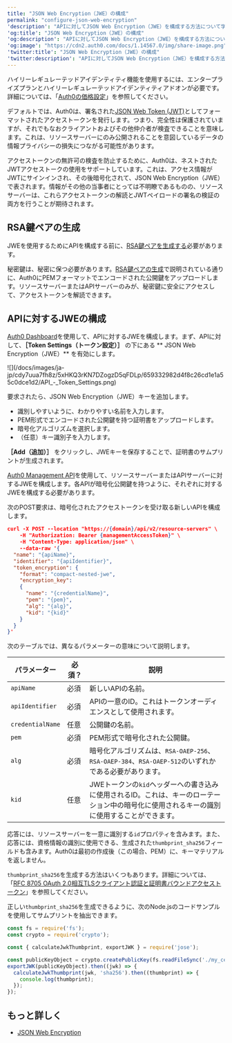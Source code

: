 ```yaml
---
title: "JSON Web Encryption（JWE）の構成"
permalink: "configure-json-web-encryption"
'description': "APIに対してJSON Web Encryption（JWE）を構成する方法について学びます。"
'og:title': "JSON Web Encryption（JWE）の構成"
'og:description': "APIに対してJSON Web Encryption（JWE）を構成する方法について学びます。"
'og:image': "https://cdn2.auth0.com/docs/1.14567.0/img/share-image.png"
'twitter:title': "JSON Web Encryption（JWE）の構成"
'twitter:description': "APIに対してJSON Web Encryption（JWE）を構成する方法について学びます。"
---
```


<Callout icon="file-lines" color="#0EA5E9" iconType="regular">

ハイリーレギュレーテッドアイデンティティ機能を使用するには、エンタープライズプランとハイリーレギュレーテッドアイデンティティアドオンが必要です。詳細については、「[Auth0の価格設定](https://auth0.com/pricing/)」を参照してください。

</Callout>

デフォルトでは、Auth0は、署名された[JSON Web Token (JWT)](/docs/ja-jp/secure/tokens/json-web-tokens)としてフォーマットされたアクセストークンを発行します。つまり、完全性は保護されていますが、それでもなおクライアントおよびその他仲介者が検査できることを意味します。これは、リソースサーバーにのみ公開されることを意図しているデータの情報プライバシーの損失につながる可能性があります。

アクセストークンの無許可の検査を防止するために、Auth0は、ネストされた<Tooltip data-tooltip-id="react-containers-DefinitionTooltip-3" href="/docs/ja-jp/glossary?term=json-web-token" tip="JSON Web Token（JWT）: 二者間のクレームを安全に表現するために使用される標準IDトークン形式（および多くの場合、アクセストークン形式）。" cta="用語集の表示">JWT</Tooltip>アクセストークの使用をサポートしています。これは、アクセス情報がJWTにサインインされ、その後暗号化されて、JSON Web Encryption（JWE）で表されます。情報がその他の当事者にとっては不明瞭であるものの、リソースサーバーは、これらアクセストークンの解読とJWTペイロードの署名の検証の両方を行うことが期待されます。

## RSA鍵ペアの生成

JWEを使用するためにAPIを構成する前に、[RSA鍵ペアを生成する](/docs/ja-jp/secure/application-credentials/generate-rsa-key-pair)必要があります。

秘密鍵は、秘密に保つ必要があります。[RSA鍵ペアの生成](/docs/ja-jp/secure/application-credentials/generate-rsa-key-pair)で説明されている通りに、Auth0にPEMフォーマットでエンコードされた公開鍵をアップロードします。リソースサーバーまたはAPIサーバーのみが、秘密鍵に安全にアクセスして、アクセストークンを解読できます。

## APIに対するJWEの構成

<Tabs><Tab title="Auth0 Dashboard">

[Auth0 Dashboard](https://manage.auth0.com/)を使用して、APIに対するJWEを構成します。まず、APIに対して、**［Token Settings（トークン設定）］** の下にある ** JSON Web Encryption（JWE）** を有効にします。

<Frame>![](/docs/images/ja-jp/cdy7uua7fh8z/5xHKQ3rKN7DZogzD5qFDLp/659332982d4f8c26cd1e1a55c0dce1d2/API_-_Token_Settings.png)</Frame>

要求されたら、JSON Web Encryption（JWE）キーを追加します。

* 識別しやすいように、わかりやすい名前を入力します。
* PEM形式でエンコードされた公開鍵を持つ証明書をアップロードします。
* 暗号化アルゴリズムを選択します。
* （任意）キー識別子を入力します。

**［Add（追加）］** をクリックし、JWEキーを保存することで、証明書のサムプリントが生成されます。

</Tab><Tab title="Management API">

[Auth0 Management API](https://auth0.com/docs/api/management/v2)を使用して、リソースサーバーまたはAPIサーバーに対するJWEを構成します。各APIが暗号化公開鍵を持つように、それぞれに対するJWEを構成する必要があります。

次のPOST要求は、暗号化されたアクセストークンを受け取る新しいAPIを構成します。

```json lines
curl -X POST --location "https://{domain}/api/v2/resource-servers" \
    -H "Authorization: Bearer {managementAccessToken}" \
    -H "Content-Type: application/json" \
    --data-raw '{
  "name": "{apiName}",
  "identifier": "{apiIdentifier}",
  "token_encryption": {
    "format": "compact-nested-jwe",
    "encryption_key":
    {
      "name": "{credentialName}",
      "pem": "{pem}",
      "alg": "{alg}",
      "kid": "{kid}"
    }
  }
}'
```

次のテーブルでは、異なるパラメーターの意味について説明します。

| **パラメーター** | **必須？** | **説明** | 
| -- | -- | -- | 
| `apiName` | 必須 | 新しいAPIの名前。|
| `apiIdentifier` | 必須 | APIの一意のID。これはトークンオーディエンスとして使用されます。 | 
| `credentialName` | 任意 | 公開鍵の名前。| 
| `pem` | 必須 | PEM形式で暗号化された公開鍵。 | 
| `alg` | 必須 | 暗号化アルゴリズムは、`RSA-OAEP-256`、`RSA-OAEP-384`、`RSA-OAEP-512`のいずれかである必要があります。 | 
| `kid` | 任意 | JWEトークンの`kid`ヘッダーへの書き込みに使用されるID。これは、キーのローテーション中の暗号化に使用されるキーの識別に使用することができます。

応答には、リソースサーバーを一意に識別する`id`プロパティを含みます。また、応答には、資格情報の識別に使用できる、生成された`thumbprint_sha256`フィールドも含みます。Auth0は最初の作成後（この場合、PEM）に、キーマテリアルを返しません。

`thumbprint_sha256`を生成する方法はいくつもあります。詳細については、「[RFC 8705 OAuth 2.0相互TLSクライアント認証と証明書バウンドアクセストークン](https://datatracker.ietf.org/doc/html/rfc8705#name-jwt-certificate-thumbprint-)」を参照してください。

正しい`thumbprint_sha256`を生成できるように、次のNode.jsのコードサンプルを使用してサムプリントを抽出できます。

```javascript lines
const fs = require('fs');
const crypto = require('crypto');

const { calculateJwkThumbprint, exportJWK } = require('jose');

const publicKeyObject = crypto.createPublicKey(fs.readFileSync('./my_cert.pem'));
exportJWK(publicKeyObject).then((jwk) => {
  calculateJwkThumbprint(jwk, 'sha256').then((thumbprint) => {
    console.log(thumbprint);
  });
});
```

</Tab></Tabs>

## もっと詳しく

* [JSON Web Encryption](/docs/ja-jp/secure/tokens/access-tokens/json-web-encryption)